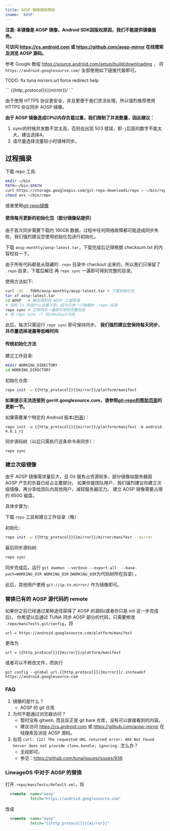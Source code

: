 ```yaml
---
title: AOSP 镜像使用帮助
cname: 'AOSP'
---
```


**注意: 本镜像是 AOSP 镜像，Android SDK因版权原因，我们不能提供镜像服务。**

**可访问 https://cs.android.com 或 https://github.com/aosp-mirror 在线搜索及浏览 AOSP 源码。**

参考 Google 教程 https://source.android.com/setup/build/downloading ，
将 `https://android.googlesource.com/` 全部使用如下链接代替即可。

TODO: fix tuna mirrors.url force redirect help

<CodeBlock>
```
{{http_protocol}}{{mirror}}/
```
</CodeBlock>

由于使用 HTTPS 协议更安全，并且更便于我们灵活处理，所以强烈推荐使用 HTTPS 协议同步 AOSP 镜像。

**由于 AOSP 镜像造成CPU/内存负载过重，我们限制了并发数量，因此建议：**
1. sync的时候并发数不宜太高，否则会出现 503 错误，即`-j`后面的数字不能太大，建议选择4。
2. 请尽量选择流量较小时错峰同步。

## 过程摘录

下载 repo 工具:

```bash
mkdir ~/bin
PATH=~/bin:$PATH
curl https://storage.googleapis.com/git-repo-downloads/repo > ~/bin/repo
chmod a+x ~/bin/repo
```

或者使用[git-repo镜像](/git-repo/)

#### 使用每月更新的初始化包（部分镜像站提供）

由于首次同步需要下载约 190GB 数据，过程中任何网络故障都可能造成同步失败，我们强烈建议您使用初始化包进行初始化。

下载 `aosp-monthly/aosp-latest.tar`，下载完成后记得根据 checksum.txt 的内容校验一下。

由于所有代码都是从隐藏的 `.repo` 目录中 checkout 出来的，所以我们只保留了 `.repo` 目录，下载后解压
再 `repo sync` 一遍即可得到完整的目录。

使用方法如下:

<CodeBlock>

```bash
curl -OC - TODO/aosp-monthly/aosp-latest.tar # 下载初始化包
tar xf aosp-latest.tar
cd AOSP   # 解压得到的 AOSP 工程目录
# 这时 ls 的话什么也看不到，因为只有一个隐藏的 .repo 目录
repo sync # 正常同步一遍即可得到完整目录
# 或 repo sync -l 仅checkout代码
```

</CodeBlock>

此后，每次只需运行 `repo sync` 即可保持同步。
**我们强烈建议您保持每天同步，并尽量选择凌晨等低峰时间**


#### 传统初始化方法

建立工作目录:

```bash
mkdir WORKING_DIRECTORY
cd WORKING_DIRECTORY
```

初始化仓库:

<CodeBlock>

```bash
repo init -u {{http_protocol}}{{mirror}}/platform/manifest
```

</CodeBlock>

**如果提示无法连接到 gerrit.googlesource.com，请参照[git-repo的帮助页面](/git-repo/)的更新一节。**

如果需要某个特定的 Android 版本([列表](https://source.android.com/setup/start/build-numbers#source-code-tags-and-builds))：

<CodeBlock>

```
repo init -u {{http_protocol}}{{mirror}}/platform/manifest -b android-4.0.1_r1
```

</CodeBlock>

同步源码树（以后只需执行这条命令来同步）：

```
repo sync
```


### 建立次级镜像

由于 AOSP 镜像需求量巨大，且 Git 服务占资源较多，部分镜像站服务器因 AOSP 产生的负载已经占主要部分。
如果你是团队用户，我们强烈建议你建立次级镜像，再分享给团队内其他用户，减轻服务器压力。
建立 AOSP 镜像需要占用约 850G 磁盘。

具体步骤为:

下载 `repo` 工具和建立工作目录（略）

初始化:

<CodeBlock>

```bash
repo init -u {{http_protocol}}{{mirror}}/mirror/manifest --mirror
```

</CodeBlock>

最后同步源码树:

```bash
repo sync
```

同步完成后，运行 `git daemon --verbose --export-all  --base-path=WORKING_DIR WORKING_DIR` (`WORKING_DIR`为代码树所在目录) 。

此后，其他用户使用 `git://ip.to.mirror/` 作为镜像即可。

### 替换已有的 AOSP 源代码的 remote

如果你之前已经通过某种途径获得了 AOSP 的源码(或者你只是 init 这一步完成后)，
你希望以后通过 TUNA 同步 AOSP 部分的代码，只需要修改 `.repo/manifests.git/config`，将

```
url = https://android.googlesource.com/platform/manifest
```

更改为

<CodeBlock>

```
url = {{http_protocol}}{{mirror}}/platform/manifest
```

</CodeBlock>

或者可以不修改文件，而执行

<CodeBlock>

```
git config --global url.{{http_protocol}}{{mirror}}/.insteadof https://android.googlesource.com
```

</CodeBlock>

### FAQ

1. 镜像的是什么？
	- AOSP 的 git 仓库
2. 为何不能通过浏览器访问？
	- 暂时没有 gitweb, 而且反正是 git bare 仓库，没有可以直接看到的内容。
	- 建议访问 https://cs.android.com 或 https://github.com/aosp-mirror 在线搜索及浏览 AOSP 源码。
3. 出现 `curl: (22) The requested URL returned error: 404 Not Found
Server does not provide clone.bundle; ignoring.` 怎么办？
	- 无视即可。
	- 参见：https://github.com/tuna/issues/issues/936

### LineageOS 中对于 AOSP 的替换

打开`.repo/manifests/default.xml`，将

<CodeBlock>

```xml
  <remote  name="aosp"
           fetch="https://android.googlesource.com"
```

</CodeBlock>

改成

<CodeBlock>

```xml
  <remote  name="aosp"
           fetch="{{http_protocol}}{{mirror}}"
```

</CodeBlock>

